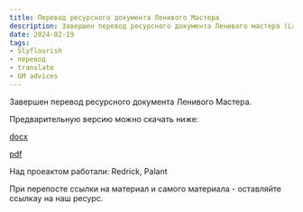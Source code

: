 ```yaml
---
title: Перевод ресурсного документа Ленивого Мастера
description: Завершен перевод ресурсного документа Ленивого мастера (Lazy DM)
date: 2024-02-19 
tags:
- Slyflourish
- перевод
- translate
- GM advices
---
```


Завершен перевод ресурсного документа Ленивого Мастера.

Предварительную версию можно скачать ниже:

[docx](https://cyborgsandmages.com/files/downloads/LAZY_DM_RESOURCE_DOCUMENT_090.docx)

[pdf](https://cyborgsandmages.com/files/downloads/LAZY_DM_RESOURCE_DOCUMENT_090.pdf)

Над проеактом работали: Redrick, Palant

При перепосте ссылки на материал и самого материала - оставляйте ссылкау на наш ресурс.

